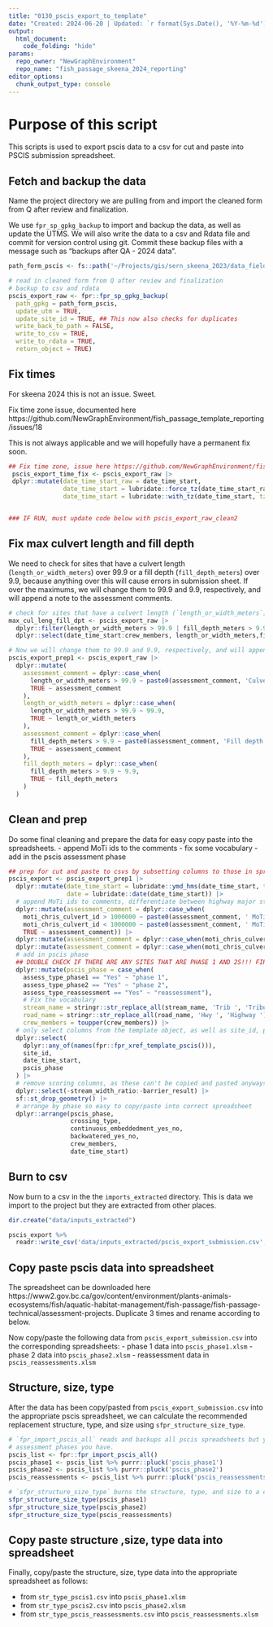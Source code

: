 ```yaml
---
title: "0130_pscis_export_to_template"
date: "Created: 2024-06-20 | Updated: `r format(Sys.Date(), '%Y-%m-%d')`"
output: 
  html_document:
    code_folding: "hide"
params:
  repo_owner: "NewGraphEnvironment"
  repo_name: "fish_passage_skeena_2024_reporting"
editor_options: 
  chunk_output_type: console
---
```


# Purpose of this script

This scripts is used to export pscis data to a csv for cut and paste into PSCIS submission spreadsheet.


## Fetch and backup the data

Name the project directory we are pulling from and import the cleaned form from Q after review and finalization.

We use `fpr_sp_gpkg_backup` to import and backup the data, as well as update the UTMS. We will also write the data to a csv and Rdata file and commit for version control using git. Commit these backup files with a message such as "backups after QA - 2024 data".


```r
path_form_pscis <- fs::path('~/Projects/gis/sern_skeena_2023/data_field/2024/form_pscis_2024.gpkg')

# read in cleaned form from Q after review and finalization
# backup to csv and rdata
pscis_export_raw <- fpr::fpr_sp_gpkg_backup(
  path_gpkg = path_form_pscis,
  update_utm = TRUE,
  update_site_id = TRUE, ## This now also checks for duplicates
  write_back_to_path = FALSE,
  write_to_csv = TRUE,
  write_to_rdata = TRUE,
  return_object = TRUE)
```


## Fix times
For skeena 2024 this is not an issue. Sweet. 

Fix time zone issue, documented here https://github.com/NewGraphEnvironment/fish_passage_template_reporting/issues/18

This is not always applicable and we will hopefully have a permanent fix soon.

```r

## Fix time zone, issue here https://github.com/NewGraphEnvironment/fish_passage_template_reporting/issues/18
 pscis_export_time_fix <- pscis_export_raw |>
 dplyr::mutate(date_time_start_raw = date_time_start,
               date_time_start = lubridate::force_tz(date_time_start_raw, tzone = "America/Vancouver"),
               date_time_start = lubridate::with_tz(date_time_start, tzone = "UTC"))


### IF RUN, must update code below with pscis_export_raw_clean2

```

## Fix max culvert length and fill depth

We need to check for sites that have a culvert length (`length_or_width_meters`) over 99.9 or a fill depth (`fill_depth_meters`) over 9.9, because 
anything over this will cause errors in submission sheet. If over the maximums, we will change them to 99.9 and 9.9,
respectively, and will append a note to the assessment comments.

```r

# check for sites that have a culvert length (`length_or_width_meters`) over 99.9 or a fill depth (`fill_depth_meters`) over 9.9
max_cul_leng_fill_dpt <- pscis_export_raw |>
  dplyr::filter(length_or_width_meters > 99.9 | fill_depth_meters > 9.9) |> 
  dplyr::select(date_time_start:crew_members, length_or_width_meters,fill_depth_meters)

# Now we will change them to 99.9 and 9.9, respectively, and will append a note to the assessment comments.
pscis_export_prep1 <- pscis_export_raw |>
  dplyr::mutate(
    assessment_comment = dplyr::case_when(
      length_or_width_meters > 99.9 ~ paste0(assessment_comment, 'Culvert length ', length_or_width_meters, ' m but changed to 99.9 m to meet submission requirements.'),
      TRUE ~ assessment_comment
    ),
    length_or_width_meters = dplyr::case_when(
      length_or_width_meters > 99.9 ~ 99.9,
      TRUE ~ length_or_width_meters
    ),
    assessment_comment = dplyr::case_when(
      fill_depth_meters > 9.9 ~ paste0(assessment_comment, 'Fill depth ', fill_depth_meters, ' m but changed to 9.9 m to meet submission requirements.'),
      TRUE ~ assessment_comment
    ),
    fill_depth_meters = dplyr::case_when(
      fill_depth_meters > 9.9 ~ 9.9,
      TRUE ~ fill_depth_meters
    )
  )

```


## Clean and prep

Do some final cleaning and prepare the data for easy copy paste into the spreadsheets.
- append MoTi ids to the comments
- fix some vocabulary
- add in the pscis assessment phase

```r

## prep for cut and paste to csvs by subsetting columns to those in spreadsheet
pscis_export <- pscis_export_prep1 |>
  dplyr::mutate(date_time_start = lubridate::ymd_hms(date_time_start, tz = "America/Vancouver"),
                date = lubridate::date(date_time_start)) |> 
  # append MoTi ids to comments, differentiate between highway major structure, and add time to end
  dplyr::mutate(assessment_comment = dplyr::case_when(
    moti_chris_culvert_id > 1000000 ~ paste0(assessment_comment, ' MoTi chris_culvert_id: ', moti_chris_culvert_id),
    moti_chris_culvert_id < 1000000 ~ paste0(assessment_comment, ' MoTi chris_hwy_structure_road_id: ', moti_chris_culvert_id),
    TRUE ~ assessment_comment)) |>
  dplyr::mutate(assessment_comment = dplyr::case_when(moti_chris_culvert_id2 > 1000000 ~ paste0(assessment_comment, ', ', moti_chris_culvert_id2), TRUE ~ assessment_comment)) |>
  dplyr::mutate(assessment_comment = dplyr::case_when(moti_chris_culvert_id3 > 1000000 ~ paste0(assessment_comment, ', ', moti_chris_culvert_id3), TRUE ~ assessment_comment)) |>
  # add in pscis phase
  ## DOUBLE CHECK IF THERE ARE ANY SITES THAT ARE PHASE 1 AND 2S!!! FIRST TIME HAB CON SITES
  dplyr::mutate(pscis_phase = case_when(
    assess_type_phase1 == "Yes" ~ "phase 1",
    assess_type_phase2 == "Yes" ~ "phase 2",
    assess_type_reassessment == "Yes" ~ "reassessment"),
    # Fix the vocabulary
    stream_name = stringr::str_replace_all(stream_name, 'Trib ', 'Tributary '),
    road_name = stringr::str_replace_all(road_name, 'Hwy ', 'Highway '),
    crew_members = toupper(crew_members)) |>
  # only select columns from the template object, as well as site_id, pscis_phase, and date_time_start
  dplyr::select(
    dplyr::any_of(names(fpr::fpr_xref_template_pscis())),
    site_id,
    date_time_start,
    pscis_phase
  ) |>
  # remove scoring columns, as these can't be copied and pasted anyways because of macros
  dplyr::select(-stream_width_ratio:-barrier_result) |>
  sf::st_drop_geometry() |>
  # arrange by phase so easy to copy/paste into correct spreadsheet
  dplyr::arrange(pscis_phase,
                 crossing_type,
                 continuous_embeddedment_yes_no,
                 backwatered_yes_no,
                 crew_members,
                 date_time_start)

```

## Burn to csv

Now burn to a csv in the the `imports_extracted` directory. This is data we import to the project but they are extracted from other places.

```r
dir.create("data/inputs_extracted")

pscis_export %>%
  readr::write_csv('data/inputs_extracted/pscis_export_submission.csv', na='')

```


## Copy paste pscis data into spreadsheet

The spreadsheet can be downloaded here https://www2.gov.bc.ca/gov/content/environment/plants-animals-ecosystems/fish/aquatic-habitat-management/fish-passage/fish-passage-technical/assessment-projects. Duplicate 3 times and rename according to below.

Now copy/paste the following data from `pscis_export_submission.csv` into the corresponding spreadsheets:
- phase 1 data into `pscis_phase1.xlsm`
- phase 2 data into `pscis_phase2.xlsm`
- reassessment data in `pscis_reassessments.xlsm`



## Structure, size, type

After the data has been copy/pasted from `pscis_export_submission.csv` into the appropriate pscis spreadsheet, we can 
calculate the recommended replacement structure, type, and size using `sfpr_structure_size_type`.

```r
# `fpr_import_pscis_all` reads and backups all pscis spreadsheets but you only need to run `sfpr_structure_size_type` for the
# assessment phases you have.
pscis_list <- fpr::fpr_import_pscis_all()
pscis_phase1 <- pscis_list %>% purrr::pluck('pscis_phase1')
pscis_phase2 <- pscis_list %>% purrr::pluck('pscis_phase2')
pscis_reassessments <- pscis_list %>% purrr::pluck('pscis_reassessments')

# `sfpr_structure_size_type` burns the structure, type, and size to a csv called `str_type_{your_assessment_phase}.csv`
sfpr_structure_size_type(pscis_phase1)
sfpr_structure_size_type(pscis_phase2)
sfpr_structure_size_type(pscis_reassessments)
```



## Copy paste structure ,size, type data into spreadsheet

Finally, copy/paste the structure, size, type data into the appropriate spreadsheet as follows:

- from `str_type_pscis1.csv` into `pscis_phase1.xlsm`
- from `str_type_pscis2.csv` into `pscis_phase2.xlsm`
- from `str_type_pscis_reassessments.csv` into `pscis_reassessments.xlsm`


